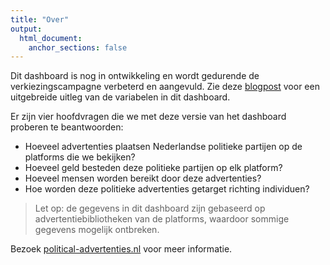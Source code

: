 ```yaml
---
title: "Over"
output:
  html_document:
    anchor_sections: false
---
```


Dit dashboard is nog in ontwikkeling en wordt gedurende de verkiezingscampagne verbeterd en aangevuld. Zie deze [blogpost](https://politieke-advertenties.nl/waar-komen-onze-data-vandaan/) voor een uitgebreide uitleg van de variabelen in dit dashboard.	

Er zijn vier hoofdvragen die we met deze versie van het dashboard proberen te beantwoorden:

+ Hoeveel advertenties plaatsen Nederlandse politieke partijen op de platforms die we bekijken?
+ Hoeveel geld besteden deze politieke partijen op elk platform?
+ Hoeveel mensen worden bereikt door deze advertenties?
+ Hoe worden deze politieke advertenties getarget richting individuen?

> Let op: de gegevens in dit dashboard zijn gebaseerd op advertentiebibliotheken van de platforms, waardoor sommige gegevens mogelijk ontbreken.	

Bezoek [political-advertenties.nl](https://politieke-advertenties.nl/) voor meer informatie.